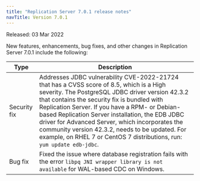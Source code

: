 ```yaml
---
title: "Replication Server 7.0.1 release notes"
navTitle: Version 7.0.1
---
```


Released: 03 Mar 2022

New features, enhancements, bug fixes, and other changes in Replication Server 7.0.1 include the following:

| Type        | Description |
| ----------- |------------ |
| Security fix| Addresses JDBC vulnerability CVE-2022-21724 that has a CVSS score of 8.5, which is a High severity. The PostgreSQL JDBC driver version 42.3.2 that contains the security fix is bundled with Replication Server. If you have a RPM- or Debian-based Replication Server installation, the EDB JDBC driver for Advanced Server, which incorporates the community version 42.3.2, needs to be updated. For example, on RHEL 7 or CentOS 7 distributions, run: `yum update edb-jdbc`. |
| Bug fix     | Fixed the issue where database registration fails with the error `libpq JNI wrapper library is not available` for WAL-based CDC on Windows. |



